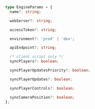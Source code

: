 ```ts
type EngineParams = {
  name?: string;

  webServer?: string;

  accessToken?: string;

  environment?: 'prod' | 'dev';

  apiEndpoint?: string;

  /* client script only */
  syncPlayers?: boolean;

  syncPlayerUpdatesPriority?: boolean;

  syncPlayerUpdates?: boolean;

  syncPlayerControls?: boolean;

  syncCameraPosition?: boolean;
};
```
